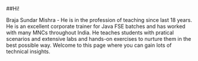 ##Hi!

Braja Sundar Mishra - He is in the profession of teaching since last 18 years. He is an excellent corporate trainer for Java FSE batches and has worked with many MNCs throughout India. He teaches students with pratical scenarios and extensive labs and hands-on exercises to nurture them in the best possible way. Welcome to this page where you can gain lots of technical insights.
